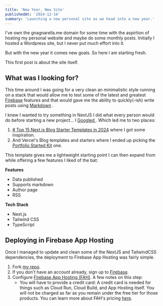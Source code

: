 ```yaml
---
title: 'New Year, New Site'
publishedAt: '2024-12-16'
summary: 'Launching a new personal site as we head into a new year.'
---
```


I've own the gnagnarella.me domain for some time with the aspirtion of hosting my personal website and maybe do some monthly posts. Initially I hosted a Wordpress site, but I never put much effort into it. 

But with the new year it comes new goals. So here I am starting fresh.

This first post is about the site itself.

## What was I looking for?
This time around I was going for a very clean an minimalistic style running on a stack that would allow me to test some of the latest and greatest [Firebase](https://firebase.google.com) features and that would gave me the ability to quickly(-ish) write posts using [Markdown](https://en.wikipedia.org/wiki/Markdown) .

I knew I wanted to try something in NextJS I did what every person would do before starting a new project... I [Googled ](https://www.google.com/search?q=best+nextjs+blog+template&oq=nextjs+best). Which led me to two places:
1. [# Top 15 Next.js Blog Starter Templates in 2024](https://prismic.io/blog/nextjs-blog-templates) where I got some inspiration.
2. And Vercel's Blog templates and starters where I ended up picking the [Portfolio Started Kit](https://github.com/vercel/examples/tree/main/solutions/blog) one.

This template gives me a lightweight starting point I can then expand from while offering a few features I liked of the bat:

**Features**
- Data published
- Supports markdown
- Author page
- RSS

**Tech Stack**
- Next.js
- Tailwind CSS
- TypeScript

## Deploying in Firebase App Hosting

Once I managed to update and clean some of the NextJS and TailwindCSS dependencies, the deployment to Firebase App Hosting was fairly simple. 
1. Fork [my repo](https://github.com/sgnagnarella/personalSite-2).
2. If you don't have an account already, sign up to [Firebase](https://firebase.google.com).
3. Configure [Firebase App Hosting (FAH)](https://firebase.google.com/docs/app-hosting). A few notes on this step:
	- You will have to provide a credit card: A credit card is needed for things such as Cloud Run, Cloud Build, and App Hosting itself. You will not be charged as far as you remain under the free tier for those products. You can learn more about FAH's pricing [here](https://firebase.google.com/docs/app-hosting/costs).